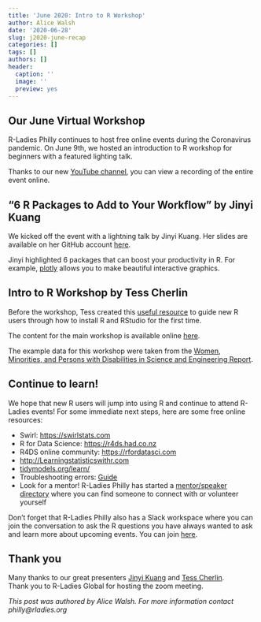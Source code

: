 ```yaml
---
title: 'June 2020: Intro to R Workshop'
author: Alice Walsh
date: '2020-06-28'
slug: j2020-june-recap
categories: []
tags: []
authors: []
header:
  caption: ''
  image: ''
  preview: yes
---
```


## Our June Virtual Workshop

R-Ladies Philly continues to host free online events during the Coronavirus pandemic. On June 9th, we hosted an introduction to R workshop for beginners with a featured lighting talk.

Thanks to our new [YouTube channel](https://www.youtube.com/channel/UCPque9BaFV9p0hcgImrYBzg), you can view a recording of the entire event online.

## "6 R Packages to Add to Your Workflow" by Jinyi Kuang

We kicked off the event with a lightning talk by Jinyi Kuang. Her slides are available on her GitHub account [here](https://github.com/jinyikuang000/r-ladies-talk).

Jinyi highlighted 6 packages that can boost your productivity in R. For example, [plotly](https://images.plot.ly/plotly-documentation/images/r_cheat_sheet.pdf?_ga=2.144655730.634097270.1588348056-452179466.1588348056) allows you to make beautiful interactive graphics.


## Intro to R Workshop by Tess Cherlin

Before the workshop, Tess created this [useful resource](https://github.com/rladies/meetup-presentations_philadelphia/blob/master/2020_06/R%20Studio%20Download%20Tutorial%202020.pdf) to guide new R users through how to install R and RStudio for the first time.

The content for the main workshop is available online [here](https://github.com/alldayscientess/RLadies).

The example data for this workshop were taken from the [Women, Minorities, and Persons with Disabilities in Science and Engineering Report](https://ncses.nsf.gov/pubs/nsf19304/data).

## Continue to learn!

We hope that new R users will jump into using R and continue to attend R-Ladies events! For some immediate next steps, here are some free online resources:

+ Swirl: [https://swirlstats.com](https://swirlstats.com)
+ R for Data Science: [https://r4ds.had.co.nz](https://r4ds.had.co.nz)
+ R4DS online community: [https://rfordatasci.com](https://rfordatasci.com)
+ [http://Learningstatisticswithr.com](http://Learningstatisticswithr.com)
+ [tidymodels.org/learn/](tidymodels.org/learn/)
+ Troubleshooting errors: [Guide](https://github.com/AlexsLemonade/training-modules/blob/master/intro-to-R-tidyverse/00b-debugging_resources.md)
+ Look for a mentor! R-Ladies Philly has started a [mentor/speaker directory](https://rladiesphilly.shinyapps.io/mentorship/) where you can find someone to connect with or volunteer yourself

Don't forget that R-Ladies Philly also has a Slack workspace where you can join the conversation to ask the R questions you have always wanted to ask and learn more about upcoming events. You can join [here](https://bit.ly/join-rladies-slack-2020).

## Thank you
Many thanks to our great presenters [Jinyi Kuang](https://twitter.com/jinyikuang) and [Tess Cherlin](https://twitter.com/alldayscientess).  
Thank you to R-Ladies Global for hosting the zoom meeting.

*This post was authored by Alice Walsh. For more information contact philly@rladies.org*